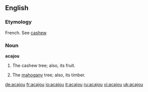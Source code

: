 ==English==
===Etymology===
French.  See [[cashew]]

===Noun===
'''acajou'''
#{{botany}} The cashew tree; also, its fruit.
#{{botany}} The [[mahogany]] tree; also, its timber.

[[de:acajou]]
[[fr:acajou]]
[[io:acajou]]
[[it:acajou]]
[[ru:acajou]]
[[vi:acajou]]
[[uk:acajou]]